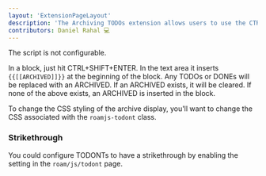 ```yaml
---
layout: 'ExtensionPageLayout'
description: 'The Archiving TODOs extension allows users to use the CTRL+SHIFT+ENTER keyboard shortcut to archive a TODO.'
contributors: Daniel Rahal 💻
---
```


The script is not configurable.

In a block, just hit CTRL+SHIFT+ENTER. In the text area it inserts `{{[[ARCHIVED]]}}` at the beginning of the block. Any TODOs or DONEs will be replaced with an ARCHIVED. If an ARCHIVED exists, it will be cleared. If none of the above exists, an ARCHIVED is inserted in the block.

To change the CSS styling of the archive display, you'll want to change the CSS associated with the `roamjs-todont` class.

### Strikethrough

You could configure TODONTs to have a strikethrough by enabling the setting in the `roam/js/todont` page.
